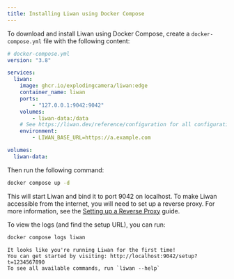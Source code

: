 ```yaml
---
title: Installing Liwan using Docker Compose
---
```


To download and install Liwan using Docker Compose, create a `docker-compose.yml` file with the following content:

```yaml
# docker-compose.yml
version: "3.8"

services:
  liwan:
    image: ghcr.io/explodingcamera/liwan:edge
    container_name: liwan
    ports:
        - "127.0.0.1:9042:9042"
    volumes:
        - liwan-data:/data
    # See https://liwan.dev/reference/configuration for all configuration options
    environment:
        - LIWAN_BASE_URL=https://a.example.com

volumes:
  liwan-data:
```

Then run the following command:

```sh
docker compose up -d
```

This will start Liwan and bind it to port 9042 on localhost. To make Liwan accessible from the internet, you will need to set up a reverse proxy. For more information, see the [Setting up a Reverse Proxy](/guides/reverse-proxy) guide.

To view the logs (and find the setup URL), you can run:

```bash title="liwan"
docker compose logs liwan
```

```plaintext "http://localhost:904
It looks like you're running Liwan for the first time!
You can get started by visiting: http://localhost:9042/setup?t=1234567890
To see all available commands, run `liwan --help`
```
